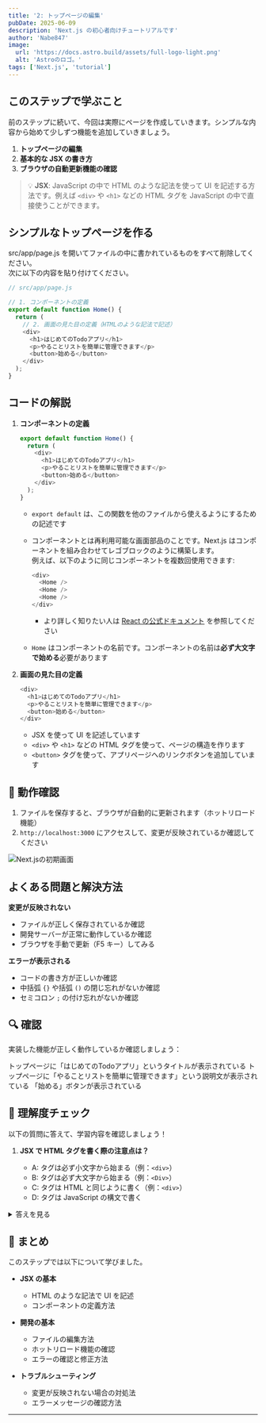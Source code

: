 ```yaml
---
title: '2: トップページの編集'
pubDate: 2025-06-09
description: 'Next.js の初心者向けチュートリアルです'
author: 'Nabe847'
image:
  url: 'https://docs.astro.build/assets/full-logo-light.png'
  alt: 'Astroのロゴ。'
tags: ['Next.js', 'tutorial']
---
```


## このステップで学ぶこと

前のステップに続いて、今回は実際にページを作成していきます。シンプルな内容から始めて少しずつ機能を追加していきましょう。

1. **トップページの編集**
2. **基本的な JSX の書き方**
3. **ブラウザの自動更新機能の確認**

> 💡 **JSX**: JavaScript の中で HTML のような記法を使って UI を記述する方法です。例えば `<div>` や `<h1>` などの HTML タグを JavaScript の中で直接使うことができます。

## シンプルなトップページを作る

src/app/page.js を開いてファイルの中に書かれているものをすべて削除してください。  
次に以下の内容を貼り付けてください。

```javascript
// src/app/page.js

// 1. コンポーネントの定義
export default function Home() {
  return (
    // 2. 画面の見た目の定義（HTMLのような記法で記述）
    <div>
      <h1>はじめてのTodoアプリ</h1>
      <p>やることリストを簡単に管理できます</p>
      <button>始める</button>
    </div>
  );
}
```

## コードの解説

1. **コンポーネントの定義**

   ```javascript
   export default function Home() {
     return (
       <div>
         <h1>はじめてのTodoアプリ</h1>
         <p>やることリストを簡単に管理できます</p>
         <button>始める</button>
       </div>
     );
   }
   ```

   - `export default` は、この関数を他のファイルから使えるようにするための記述です
   - コンポーネントとは再利用可能な画面部品のことです。Next.js はコンポーネントを組み合わせてレゴブロックのように構築します。  
   例えば、以下のように同じコンポーネントを複数回使用できます:

     ```javascript
     <div>
       <Home />
       <Home />
       <Home />
     </div>
     ```

     - より詳しく知りたい人は [React の公式ドキュメント](https://ja.react.dev/learn) を参照してください
   - `Home` はコンポーネントの名前です。コンポーネントの名前は**必ず大文字で始める**必要があります

2. **画面の見た目の定義**

   ```javascript
   <div>
     <h1>はじめてのTodoアプリ</h1>
     <p>やることリストを簡単に管理できます</p>
     <button>始める</button>
   </div>
   ```

   - JSX を使って UI を記述しています
   - `<div>` や `<h1>` などの HTML タグを使って、ページの構造を作ります
   - `<button>` タグを使って、アプリページへのリンクボタンを追加しています

## 🚀 動作確認

1. ファイルを保存すると、ブラウザが自動的に更新されます（ホットリロード機能）
2. `http://localhost:3000` にアクセスして、変更が反映されているか確認してください

![Next.jsの初期画面](../../../assets/step2-simple-top-page.png)

## よくある問題と解決方法

**変更が反映されない**

- ファイルが正しく保存されているか確認
- 開発サーバーが正常に動作しているか確認
- ブラウザを手動で更新（F5 キー）してみる

**エラーが表示される**

- コードの書き方が正しいか確認
- 中括弧 `{}` や括弧 `()` の閉じ忘れがないか確認
- セミコロン `;` の付け忘れがないか確認

## 🔍 確認

実装した機能が正しく動作しているか確認しましょう：


<div>
  <ChecklistItem client:load id="step2-point3">
    トップページに「はじめてのTodoアプリ」というタイトルが表示されている
  </ChecklistItem>
  <ChecklistItem client:load id="step2-point4">
    トップページに「やることリストを簡単に管理できます」という説明文が表示されている
  </ChecklistItem>
  <ChecklistItem client:load id="step2-point5">
    「始める」ボタンが表示されている
  </ChecklistItem>
</div>

## 🎯 理解度チェック

以下の質問に答えて、学習内容を確認しましょう！

1. **JSX で HTML タグを書く際の注意点は？**

   - A: タグは必ず小文字から始まる（例：`<div>`）
   - B: タグは必ず大文字から始まる（例：`<Div>`）
   - C: タグは HTML と同じように書く（例：`<div>`）
   - D: タグは JavaScript の構文で書く

<details>
<summary>答えを見る</summary>

   **答え: C: タグは HTML と同じように書く（例：`<div>`）**

   - JSX では、通常の HTML タグ（`<div>`、`<h1>` など）は HTML と同じように書きます
   - コンポーネント名（このステップでは使用しません）の場合のみ大文字から始まります
</details>

## 📝 まとめ

このステップでは以下について学びました。

- **JSX の基本**

  - HTML のような記法で UI を記述
  - コンポーネントの定義方法

- **開発の基本**

  - ファイルの編集方法
  - ホットリロード機能の確認
  - エラーの確認と修正方法

- **トラブルシューティング**
  - 変更が反映されない場合の対処法
  - エラーメッセージの確認方法

---
